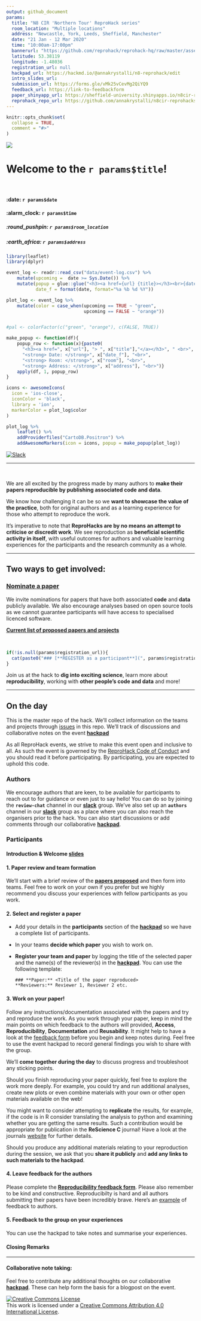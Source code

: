 ```yaml
---
output: github_document
params: 
  title: "N8 CIR 'Northern Tour' ReproHack series"
  room_location: "Multiple locations"
  address: "Newcastle, York, Leeds, Sheffield, Manchester"
  date: "21 Jan - 12 Mar 2020"
  time: "10:00am-17:00pm"
  bannerurl: "https://github.com/reprohack/reprohack-hq/raw/master/assets/reprohack-banner.png"
  latitude: 53.38119
  longitude: -1.48036
  registration_url: null
  hackpad_url: https://hackmd.io/@annakrystalli/n8-reprohack/edit
  intro_slides_url: 
  submission_url: https://forms.gle/vMk25vCevMg2QiYQ9
  feedback_url: https://link-to-feedbackform
  paper_shinyapp_url: https://sheffield-university.shinyapps.io/n8cir-reprohacks/
  reprohack_repo_url: https://github.com/annakrystalli/n8cir-reprohacks
---
```


<!-- README.md is generated from README.Rmd. Please edit that file -->

```r
knitr::opts_chunk$set(
  collapse = TRUE,
  comment = "#>"
)
```


![](`r params$bannerurl`)

# Welcome to the **`r params$title`**!

<br>

#### :date: **`r params$date`**
#### :alarm_clock: **`r params$time`**

##### :round_pushpin: **`r params$room_location`**
##### :earth_africa: **`r params$address`**
  



```r
library(leaflet)
library(dplyr)

event_log <- readr::read_csv("data/event-log.csv") %>% 
    mutate(upcoming =  date >= Sys.Date()) %>%
    mutate(popup = glue::glue("<h3><a href={url} {title}></h3><br>{date}"),
           date_f = format(date, format="%a %b %d %Y"))

plot_log <- event_log %>%
    mutate(color = case_when(upcoming == TRUE ~ "green",
                             upcoming == FALSE ~ "orange"))


#pal <- colorFactor(c("green", "orange"), c(FALSE, TRUE))

make_popup <- function(df){
    popup_row <- function(x){paste0(
      "<h3><a href=", x["url"], "> ", x["title"],"</a></h3>", " <br>", 
      "<strong> Date: </strong>", x["date_f"], "<br>",
      "<strong> Room: </strong>", x["room"], "<br>",
      "<strong> Address: </strong>", x["address"], "<br>")}
    apply(df, 1, popup_row)
}

icons <- awesomeIcons(
  icon = 'ios-close',
  iconColor = 'black',
  library = 'ion',
  markerColor = plot_log$color
)

plot_log %>%
    leaflet() %>%
    addProviderTiles("CartoDB.Positron") %>%
    addAwesomeMarkers(icon = icons, popup = make_popup(plot_log))
```

  
[![Slack](https://img.shields.io/badge/slack-join%20us-brightgreen)](https://reprohack-autoinvite.herokuapp.com/)

***


<br>

We are all excited by the progress made by many authors to **make their papers reproducible by publishing associated code and data**. 

We know how challenging it can be so we **want to showcase the value of the practice**, both for original authors and as a learning experience for those who attempt to reproduce the work.

It's imperative to note that  **ReproHacks are by no means an attempt to criticise or discredit work**. We see reproduction as **beneficial scientific activity in itself**, with useful outcomes for authors and valuable learning experiences for the participants and the research community as a whole.


***

## **Two ways to get involved:**

### **[Nominate a paper](`r params$submission_url`)**

We invite nominations for papers that have both associated **code** and **data** publicly available. We also encourage analyses based on open source tools as we cannot guarantee participants will have access to specialised licenced software.

[**Current list of proposed papers and projects**](`r params$paper_shinyapp_url`)

<br>


```r
if(!is.null(params$registration_url)){
  cat(paste0("### [**REGISTER as a participant**](", params$registration_url, ")"))
}
```

Join us at the hack to **dig into exciting science**, learn more about **reproducibility**, working with **other people's code and data** and more!

***


## **On the day**

This is the master repo of the hack. We'll collect information on the teams and projects through [issues](`r paste0(params$reprohack_repo_url, "/issues/")`) in this repo. We'll track of discussions and collaborative notes on the event [**hackpad**](`r params$hackpad_url`)

As all ReproHack events, we strive to make this event open and inclusive to all. As such the event is governed by the [ReproHack Code of Conduct](https://github.com/reprohack/reprohack-hq/blob/master/CODE_OF_CONDUCT.md) and you should read it before participating. By participating, you are expected to uphold this code.



### **Authors**

We encourage authors that are keen, to be available for participants to reach out to for guidance or even just to say hello! You can do so by joining the **`review-chat`** channel in our [**slack**](https://reprohack-autoinvite.herokuapp.com/) group. We've also set up an **`authors`** channel in our [**slack**](https://reprohack-autoinvite.herokuapp.com/) group as a place where you can also reach the organisers prior to the hack. You can also start discussions or add comments through our collaborative [**hackpad**](`r params$hackpad_url`).

### **Participants**

#### **Introduction & Welcome** [slides](`r params$intro_slides_url`)

#### **1. Paper review and team formation**

We'll start with a brief review of the [**papers proposed**](`r params$paper_shinyapp_url`) and then form into teams. Feel free to work on your own if you prefer but we highly recommend you discuss your experiences with fellow participants as you work.


#### **2. Select and register a paper**

- Add your details in the **participants** section of the [**hackpad**](`r params$hackpad_url`) so we have a complete list of participants.
- In your teams **decide which paper** you wish to work on.
- **Register your team and paper** by logging the title of the selected paper and the name(s) of the reviewer(s) in the [**hackpad**](`r params$hackpad_url`). You can use the following template:
  ```
  ### **Paper:** <Title of the paper reproduced>
  **Reviewers:** Reviewer 1, Reviewer 2 etc.
  ```


#### **3. Work on your paper!**

Follow any instructions/documentation associated with the papers and try and reproduce the work. As you work through your paper, keep in mind the main points on which feedback to the authors will provided, **Access**, **Reproducibility**, **Documentation** and **Reusability**. It might help to have a look at the [feedback form](`r params$feedback_url`) before you begin and keep notes during. Feel free to use the event hackpad to record general findings you wish to share with the group.

We'll **come together during the day** to discuss progress and troubleshoot any sticking points. 

Should you finish reproducing your paper quickly, feel free to explore the work more deeply. For example, you could try and run additional analyses, create new plots or even combine materials with your own or other open materials available on the web!

You might want to consider attempting to **replicate** the results, for example, if the code is in R consider translating the analysis to python and examining whether you are getting the same results. Such a contribution would be appropriate for publication in the **ReScience C** journal! Have a look at the journals [website](http://rescience.github.io/write/) for further details. 

Should you produce any additional materials relating to your reproduction during the session, we ask that you **share it publicly** and **add any links to such materials to the hackpad**.

#### **4. Leave feedback for the authors**

Please complete the [**Reproducibility feedback form**](`r params$feedback_url`). Please also remember to be kind and constructive. Reproducibilty is hard and all authors submitting their papers have been incredibly brave. Here's an [example](https://github.com/annakrystalli/write-ups/blob/master/assets/OpenCon_ReproHack%20feedback_form.pdf) of feedback to authors.


#### **5. Feedback to the group on your experiences**

You can use the hackpad to take notes and summarise your experiences.

#### **Closing Remarks**

***

#### Collaborative note taking:

Feel free to contribute any additional thoughts on our collaborative [**hackpad**](`r params$hackpad_url`). These can help form the basis for a blogpost on the event.


<a rel="license" href="http://creativecommons.org/licenses/by/4.0/"><img alt="Creative Commons License" style="border-width:0" src="https://i.creativecommons.org/l/by/4.0/88x31.png" /></a><br />This work is licensed under a <a rel="license" href="http://creativecommons.org/licenses/by/4.0/">Creative Commons Attribution 4.0 International License</a>.
